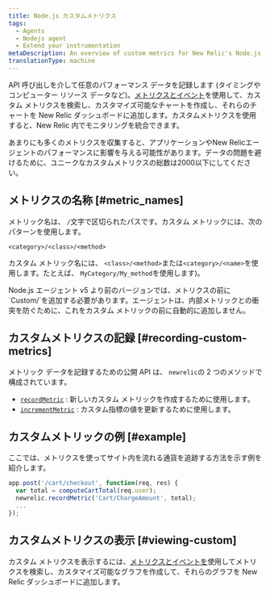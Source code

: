```yaml
---
title: Node.js カスタムメトリクス
tags:
  - Agents
  - Nodejs agent
  - Extend your instrumentation
metaDescription: An overview of custom metrics for New Relic's Node.js agent and how to implement them for your application.
translationType: machine
---
```


API 呼び出しを介して任意のパフォーマンス データを記録します (タイミングやコンピューター リソース データなど)。[メトリクスとイベント](/docs/query-your-data/explore-query-data/data-explorer/introduction-data-explorer)を使用して、カスタム メトリクスを検索し、カスタマイズ可能なチャートを作成し、それらのチャートを New Relic ダッシュボードに追加します。カスタムメトリクスを使用すると、New Relic 内でモニタリングを統合できます。

<Callout variant="caution">
  あまりにも多くのメトリクスを収集すると、アプリケーションやNew Relicエージェントのパフォーマンスに影響を与える可能性があります。データの問題を避けるために、ユニークなカスタムメトリクスの総数は2000以下にしてください。
</Callout>

## メトリクスの名称 [#metric_names]

メトリック名は、 `/`文字で区切られたパスです。カスタム メトリックには、次のパターンを使用します。

```
<category>/<class>/<method>
```

カスタム メトリック名には、 `<class>/<method>`または`<category>/<name>`を使用します。たとえば、 `MyCategory/My_method`を使用します)。

<Callout variant="important">
  Node.js エージェント v5 より前のバージョンでは、メトリクスの前に`Custom/`を追加する必要があります。エージェントは、内部メトリックとの衝突を防ぐために、これをカスタム メトリックの前に自動的に追加しません。
</Callout>

## カスタムメトリクスの記録 [#recording-custom-metrics]

メトリック データを記録するための公開 API は、 `newrelic`の 2 つのメソッドで構成されています。

* [`recordMetric`](/docs/agents/nodejs-agent/supported-features/nodejs-agent-api#record_metric) : 新しいカスタム メトリックを作成するために使用します。
* [`incrementMetric`](/docs/agents/nodejs-agent/supported-features/nodejs-agent-api#increment_metric) : カスタム指標の値を更新するために使用します。

## カスタムメトリックの例 [#example]

ここでは、メトリクスを使ってサイト内を流れる通貨を追跡する方法を示す例を紹介します。

```js
app.post('/cart/checkout', function(req, res) {
  var total = computeCartTotal(req.user);
  newrelic.recordMetric('Cart/ChargeAmount', total);
  ...
});
```

## カスタムメトリクスの表示 [#viewing-custom]

カスタム メトリクスを表示するには、[メトリクスとイベントを](/docs/query-your-data/explore-query-data/data-explorer/introduction-data-explorer)使用してメトリクスを検索し、カスタマイズ可能なグラフを作成して、それらのグラフを New Relic ダッシュボードに追加します。